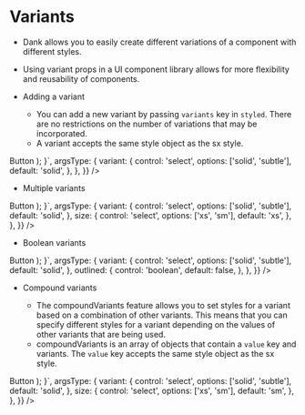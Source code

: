 
<Meta title="api/Variants" />


# Variants

- Dank allows you to easily create different variations of a component with different styles.
- Using variant props in a UI component library allows for more flexibility and reusability of components.

- Adding a variant

  - You can add a new variant by passing `variants` key in `styled`. There are no restrictions on the number of variations that may be incorporated.
  - A variant accepts the same style object as the sx style.

<AppProvider>
  <CodePreview
    metaData={{
      scope: {
        styled,
        Text,
        Pressable,
        Provider: StyledProvider,
        config,
        useState,
      },
      code: `
        function Button() {
          const StyledButtonVariant = styled(Pressable, {
          px: '$3.5',
          py: '$2.5',
          rounded: '$md',
            variants: {
              variant: {
                solid: {
                  bg: '$primary600',
                },
                subtle: {
                  bg: '$primary300'
                }
              },
            },
          });
          const StyledButtonText = styled(
          Text,
          {
            color: '$textDark50',
            fontWeight: '400',
          },
          { ancestorStyle: ['_text'] }
        );
        return (
          <Provider config={config}>
            <StyledButtonVariant {...props}>
              <StyledButtonText>Button</StyledButtonText>
            </StyledButtonVariant>
          </Provider>
        );
      }`,
      argsType: {
        variant: {
          control: 'select',
          options: ['solid', 'subtle'],
          default: 'solid',
        },
      },
    }}
  />
</AppProvider>

- Multiple variants

<AppProvider>
  <CodePreview
    metaData={{
      scope: {
        styled,
        Text,
        Pressable,
        Provider: StyledProvider,
        config,
        useState,
      },
      code: `
        function Button() {
          const StyledButtonVariant = styled(Pressable, {
            p: '$3',
          rounded: '$md',
            variants: {
              variant: {
                solid: {
                  bg: '$primary600',
                },
                subtle: {
                  bg: '$primary200',
                  _text: {
                  color: '$textDark600'
                  }
                },
              },
              size: {
                xs: {
                  px: '$3',
                  py: '$2',
                },
                sm: {
                  px: '$3.5',
                  py: '$2.5',
                },
              },
            },
          }, {
          descendantStyle: ['_text']
        });
          const StyledButtonText = styled(
          Text,
          {
            color: '$textDark50',
            fontWeight: '400',
          },
          { ancestorStyle: ['_text'] }
        );
        return (
          <Provider config={config}>
            <StyledButtonVariant {...props}>
              <StyledButtonText>Button</StyledButtonText>
            </StyledButtonVariant>
          </Provider>
        );
      }`,
      argsType: {
        variant: {
          control: 'select',
          options: ['solid', 'subtle'],
          default: 'solid',
        },
        size: {
          control: 'select',
          options: ['xs', 'sm'],
          default: 'xs',
        },
      },
    }}
  />
</AppProvider>

- Boolean variants

<AppProvider>
  <CodePreview
    metaData={{
      scope: {
        styled,
        Text,
        Pressable,
        Provider: StyledProvider,
        config,
        useState,
      },
      code: `
        function Button() {
        const StyledButtonVariant = styled(Pressable, {
          px: '$3.5',
          py: '$2.5',
          rounded: '$md',
          variants: {
            variant: {
              solid: {
                bg: '$primary600',
              },
              subtle: {
                bg: '$primary400',
              },
            },
            outlined: {
              true: {
                borderColor: '$primary800',
                borderWidth: '$1',
                bg: 'transparent'
              },
            },
          },
        });
        const StyledButtonText = styled(
          Text,
          {
            color: '$textDark50',
            fontWeight: '400',
          },
          { ancestorStyle: ['_text'] }
        );
        return (
          <Provider config={config}>
            <StyledButtonVariant {...props}>
              <StyledButtonText>Button</StyledButtonText>
            </StyledButtonVariant>
          </Provider>
        );
      }`,
      argsType: {
        variant: {
          control: 'select',
          options: ['solid', 'subtle'],
          default: 'solid',
        },
        outlined: {
          control: 'boolean',
          default: false,
        },
      },
    }}
  />
</AppProvider>

- Compound variants

  - The compoundVariants feature allows you to set styles for a variant based on a combination of other variants. This means that you can specify different styles for a variant depending on the values of other variants that are being used.
  - compoundVariants is an array of objects that contain a `value` key and variants. The `value` key accepts the same style object as the sx style.

<AppProvider>
  <CodePreview
    metaData={{
      scope: {
        styled,
        Text,
        Pressable,
        Provider: StyledProvider,
        config,
        useState,
      },
      code: `
        function Button() {
        const StyledButtonVariant = styled(Pressable, {
          p: '$3',
          rounded: '$md',
          variants: {
            variant: {
              solid: {
                bg: '$primary600',
              },
              subtle: {
                bg: '$primary200',
                _text: {
                  color: '$textDark600'
                }
              },
            },
            size: {
              xs: {
                px: '$3',
                py: '$2',
              },
              sm: {
                px: '$3.5',
                py: '$2.5',
              },
            },
          },
          compoundVariants: [
            {
              variant: 'solid',
              size: 'sm',
              value: {
                'borderWidth': '$2',
                ':hover': {
                  bg: '$primary700',
                },
              },
            },
          ],
        }, {
          descendantStyle: ['_text']
        });
        const StyledButtonText = styled(
          Text,
          {
            color: '$textDark50',
            fontWeight: '400',
          },
          { ancestorStyle: ['_text'] }
        );
        return (
          <Provider config={config}>
            <StyledButtonVariant {...props} states={{hover: true}}>
              <StyledButtonText>Button</StyledButtonText>
            </StyledButtonVariant>
          </Provider>
        );
      }`,
      argsType: {
        variant: {
          control: 'select',
          options: ['solid', 'subtle'],
          default: 'solid',
        },
        size: {
          control: 'select',
          options: ['xs', 'sm'],
          default: 'sm',
        },
      },
    }}
  />
</AppProvider>
